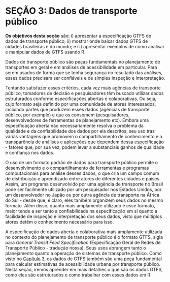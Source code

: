 # SEÇÃO 3: Dados de transporte público

**Os objetivos desta seção** são: i) apresentar a especificação GTFS de dados de transporte público; ii) mostrar onde baixar dados GTFS de cidades brasileiras e do mundo; e iii) apresentar exemplos de como analisar e manipular dados de GTFS usando R.

Dados de transporte público são peças fundamentais no planejamento de transportes em geral e em análises de acessibilidade em particular. Para serem usados de forma que se tenha segurança no resultado das análises, esses dados precisam ser confiáveis e de simples inspeção e interpretação.

Tentando satisfazer esses critérios, cada vez mais agências de transporte público, tomadores de decisão e pesquisadores têm buscado utilizar dados estruturados conforme especificações abertas e colaborativas. Ou seja, cujo formato seja definido por uma comunidade de atores interessados, incluindo partes que produzem esses dados (agências de transporte público, por exemplo) e que os consomem (pesquisadores, desenvolvedores de ferramentas de planejamento etc). Embora uma especificação aberta não necessariamente resolva o problema da qualidade e da confiabilidade dos dados por ela descritos, seu uso traz várias vantagens que promovem o compartilhamento de conhecimento e a transparência de análises e aplicações que dependem dessa especificação - fatores que, por sua vez, podem levar a substanciais ganhos de qualidade e confiança nos dados.

O uso de um formato padrão de dados para transporte público permite o desenvolvimento e o compartilhamento de ferramentas e programas computacionais para análise desses dados, o que cria um campo comum de distribuição e aprendizado entre atores de diferentes cidades e países. Assim, um programa desenvolvido por uma agência de transporte no Brasil pode ser facilmente utilizado por um pesquisador nos Estados Unidos, por um desenvolvedor no Japão ou por outra agência de transporte na África do Sul - desde que, é claro, eles também organizem seus dados no mesmo formato. Além disso, quanto mais amplamente utilizado é esse formato, maior tende a ser tanto a confiabilidade na especificação em si quanto a facilidade de inspeção e interpretação dos seus dados, visto que múltiplos atores detêm o conhecimento necessário para isso.

A especificação de dados aberta e colaborativa mais amplamente utilizada no contexto do planejamento de transporte público é o formato GTFS, sigla para *General Transit Feed Specification* (Especificação Geral de Redes de Transporte Público - tradução nossa). Seus usos abrangem tanto o planejamento quanto a operação de sistemas de transporte público. Como visto no [Capítulo 3](3_calculando_acesso.qmd), os dados de GTFS também são uma peça fundamental para calcular estimativas de acessibilidade urbana por transporte público. Nesta seção, iremos aprender em mais detalhes o que são os dados GTFS, como eles são estruturados e como trabalhar com esses dados em R.